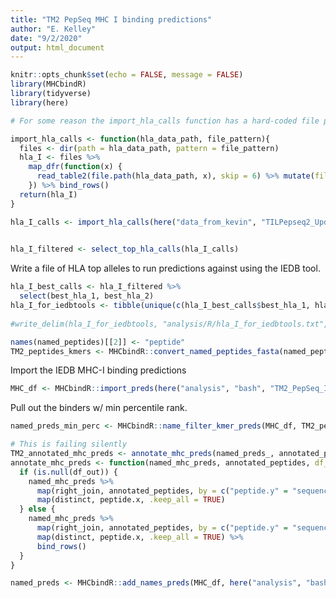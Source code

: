 ```yaml
---
title: "TM2 PepSeq MHC I binding predictions"
author: "E. Kelley"
date: "9/2/2020"
output: html_document
---
```


```r
knitr::opts_chunk$set(echo = FALSE, message = FALSE)
library(MHCbindR)
library(tidyverse)
library(here)
```


```r
# For some reason the import_hla_calls function has a hard-coded file path for the hla data. Need to redefine it until I can rebuild the package.

import_hla_calls <- function(hla_data_path, file_pattern){
  files <- dir(path = hla_data_path, pattern = file_pattern)
  hla_I <- files %>%
    map_dfr(function(x) {
      read_table2(file.path(hla_data_path, x), skip = 6) %>% mutate(file=x)
    }) %>% bind_rows()
  return(hla_I)
}
```


```r
hla_I_calls <- import_hla_calls(here("data_from_kevin", "TILPepseq2_Updated", "TILPepseq2_HLA_Types"), "*_hla_I_calls.txt")
  
```

```r
hla_I_filtered <- select_top_hla_calls(hla_I_calls)
```

Write a file of HLA top alleles to run predictions against using the IEDB tool.
```r
hla_I_best_calls <- hla_I_filtered %>%
  select(best_hla_1, best_hla_2)
hla_I_for_iedbtools <- tibble(unique(c(hla_I_best_calls$best_hla_1, hla_I_best_calls$best_hla_2)))
  
#write_delim(hla_I_for_iedbtools, "analysis/R/hla_I_for_iedbtools.txt", delim = "\t")
```

```r
names(named_peptides)[[2]] <- "peptide"
TM2_peptides_kmers <- MHCbindR::convert_named_peptides_fasta(named_peptides, named_peptides$peptide, kmer_length = 9, fasta_out = FALSE)
```

Import the IEDB MHC-I binding predictions
```r
MHC_df <- MHCbindR::import_preds(here("analysis", "bash", "TM2_PepSeq_IEDB_preds"))
```

Pull out the binders w/ min percentile rank.
```r
named_preds_min_perc <- MHCbindR::name_filter_kmer_preds(MHC_df, TM2_peptides_kmers)
```


```r
# This is failing silently
TM2_annotated_mhc_preds <- annotate_mhc_preds(named_preds_, annotated_peptides)
annotate_mhc_preds <- function(named_mhc_preds, annotated_peptides, df_out = NULL) {
  if (is.null(df_out)) {
    named_mhc_preds %>%
      map(right_join, annotated_peptides, by = c("peptide.y" = "sequence")) %>%
      map(distinct, peptide.x, .keep_all = TRUE)
  } else {
    named_mhc_preds %>%
      map(right_join, annotated_peptides, by = c("peptide.y" = "sequence")) %>%
      map(distinct, peptide.x, .keep_all = TRUE) %>%
      bind_rows()
  }
}

```


```r
named_preds <- MHCbindR::add_names_preds(MHC_df, here("analysis", "bash", "TM2_PepSeq_IEDB_preds", "named_peptides_9.fasta"))
```

